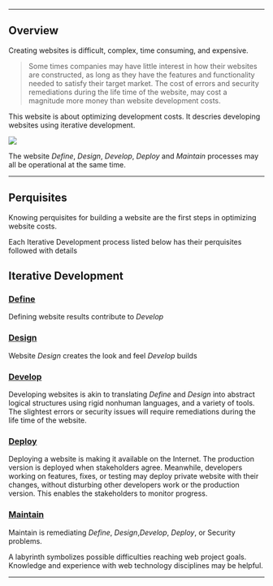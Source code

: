 

---

## Overview

Creating websites is difficult, complex, time consuming, and expensive.

> Some times companies may have little interest in how their websites are constructed, as long as they have the features and functionality needed to satisfy their target market. The cost of errors and security remediations during the life time of the website, may cost a magnitude more money than website development costs.

This website is about optimizing development costs. It descries developing websites using iterative development.

<Image src="/IterativeDev.png" width={455} height={455} />

The website *Define*, *Design*, *Develop*, *Deploy* and *Maintain* processes may all be operational at the same time.

---

## Perquisites

Knowing  perquisites for building a website are the first steps in optimizing website costs. 

Each Iterative Development process listed below has their perquisites  followed with details

## Iterative Development

### [Define](/Iterative/Define/define)

Defining website results contribute to *Develop*

<!---

- Define website
	- Is the project funded? 
	- Purpose
	- Goals separated into musts and wants
	- Functionality of the website
	    - Brochureware
	    - Commerce
	    - Something else
	- Stakeholders
	- Content
	    - What is the content?
	    - Converting content to web pages text
	    - Content categories
	    - Graphics and images
	- Security
-->

### [Design](/Iterative/Design/design)

Website *Design* creates the look and feel *Develop* builds 

<!--

Useful website requires the user experience and functionality complement the content.

- Design website
	- Consistency
	- Theme
	- Color scheme
	- Typology
	- Navigation
	- User interaction
-->

### [Develop](/Iterative/Develop/develop)

Developing websites is akin to translating *Define* and *Design* into abstract logical structures using rigid nonhuman languages, and a variety of tools. The slightest errors or security issues will require remediations during the life time of the website.

<!--

- Develop website
	- Responsive
	- Development Framework
	- Security
	- Workstations
	- Software Tools
	    - Distributed Version Control System
	    - Editing
	    - Testing
	- Website Programming languages
	    - HTML
	    - CSS
	    - JavaScript
	    - MDX
	    - JSX
-->

### [Deploy](/Iterative/Deploy/deploy)

Deploying a website is making it available on the Internet. The production version is deployed when stakeholders agree. Meanwhile, developers working on features, fixes, or testing may deploy private website with their changes, without disturbing other developers work or the production version. This enables the stakeholders to monitor progress.

<!--

- Deploy
	- Production version
	- Private development stages deployments
	- Vendor
-->

 ### [Maintain](/Iterative/Maintain/maintain)

Maintain is remediating *Define*, *Design*,*Develop*, *Deploy*, or Security problems.

<!--
-->


A labyrinth symbolizes possible difficulties reaching web project goals. Knowledge and experience with web technology disciplines may be helpful.

---